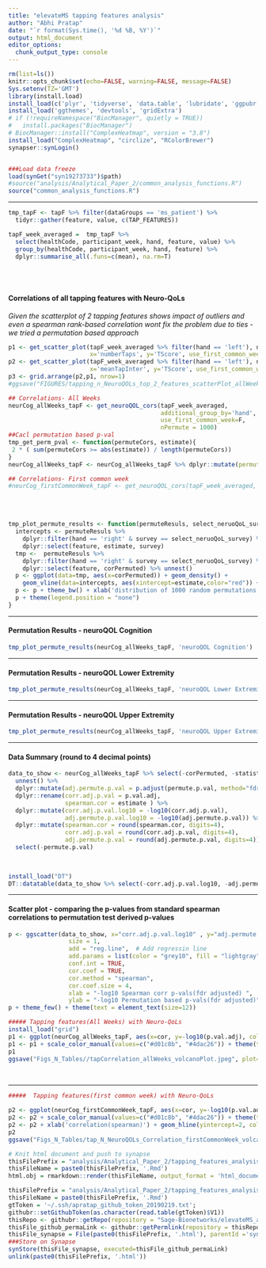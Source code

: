 ```yaml
---
title: "elevateMS tapping features analysis"
author: "Abhi Pratap"
date: "`r format(Sys.time(), '%d %B, %Y')`"
output: html_document
editor_options: 
  chunk_output_type: console
---
```




```r
rm(list=ls())
knitr::opts_chunk$set(echo=FALSE, warning=FALSE, message=FALSE)
Sys.setenv(TZ='GMT')
library(install.load)
install_load(c('plyr', 'tidyverse', 'data.table', 'lubridate', 'ggpubr', 'synapser'))
install_load('ggthemes', 'devtools', 'gridExtra')
# if (!requireNamespace("BiocManager", quietly = TRUE))
#   install.packages("BiocManager")
# BiocManager::install("ComplexHeatmap", version = "3.8")
install_load("ComplexHeatmap", "circlize", "RColorBrewer")
synapser::synLogin()


###Load data freeze
load(synGet("syn19273733")$path)
#source("analysis/Analytical_Paper_2/common_analysis_functions.R")
source("common_analysis_functions.R")

```

-----

```r

tmp_tapF <- tapF %>% filter(dataGroups == 'ms_patient') %>% 
  tidyr::gather(feature, value, c(TAP_FEATURES))

tapF_week_averaged =  tmp_tapF %>% 
  select(healthCode, participant_week, hand, feature, value) %>%
  group_by(healthCode, participant_week, hand, feature) %>% 
  dplyr::summarise_all(.funs=c(mean), na.rm=T) 
```

<br>
<br>

#### Correlations of all tapping features with Neuro-QoLs

_Given the scatterplot of 2 tapping features shows impact of outliers and even a spearman rank-based correlation wont fix the problem due to ties - we tried a permutation based approach _

```r
p1 <- get_scatter_plot(tapF_week_averaged %>% filter(hand == 'left'), nQOL_uppExtremity_week_avg, 
                       x='numberTaps', y='TScore', use_first_common_week = F)
p2 <- get_scatter_plot(tapF_week_averaged %>% filter(hand == 'left'), nQOL_uppExtremity_week_avg, 
                       x='meanTapInter', y='TScore', use_first_common_week = F)
p3 <- grid.arrange(p2,p1, nrow=1)
#ggsave("FIGURES/tapping_n_NeuroQOLs_top_2_features_scatterPlot_allWeeks.png", p3, height=3, width=9, units="in", dpi=150)
```



```r
## Correlations- All Weeks
neurCog_allWeeks_tapF <- get_neuroQOL_cors(tapF_week_averaged, 
                                           additional_group_by='hand', 
                                           use_first_common_week=F, 
                                           nPermute = 1000)
##Cacl permutation based p-val
tmp_get_perm_pval <- function(permuteCors, estimate){
 2 * ( sum(permuteCors >= abs(estimate)) / length(permuteCors))
}
neurCog_allWeeks_tapF <- neurCog_allWeeks_tapF %>% dplyr::mutate(permute.p.val = map2(corPermuted, estimate, tmp_get_perm_pval))

## Correlations- First common week
#neurCog_firstCommonWeek_tapF <- get_neuroQOL_cors(tapF_week_averaged,                                                   additional_group_by='hand',  use_first_common_week=T)
```

<br>
<br>


```r
tmp_plot_permute_results <- function(permuteResuls, select_neruoQoL_survey){
  intercepts <- permuteResuls %>% 
    dplyr::filter(hand == 'right' & survey == select_neruoQoL_survey) %>% 
    dplyr::select(feature, estimate, survey)
  tmp <-  permuteResuls %>% 
    dplyr::filter(hand == 'right' & survey == select_neruoQoL_survey) %>% 
    dplyr::select(feature, corPermuted) %>% unnest()
  p <- ggplot(data=tmp, aes(x=corPermuted)) + geom_density() + 
    geom_vline(data=intercepts, aes(xintercept=estimate,color="red")) +  facet_wrap(feature ~ .) 
  p <- p + theme_bw() + xlab('distribution of 1000 random permutations') + ggtitle(select_neruoQoL_survey)
  p + theme(legend.position = "none")
}
```


-----

#### Permutation Results - neuroQOL Cognition

```r
tmp_plot_permute_results(neurCog_allWeeks_tapF, 'neuroQOL Cognition')
```


-----

#### Permutation Results - neuroQOL Lower Extremity

```r
tmp_plot_permute_results(neurCog_allWeeks_tapF, 'neuroQOL Lower Extremity')
```


-----

#### Permutation Results - neuroQOL Upper Extremity

```r
tmp_plot_permute_results(neurCog_allWeeks_tapF, 'neuroQOL Upper Extremity')
```

-------

#### Data Summary (round to 4 decimal points)

```r
data_to_show <- neurCog_allWeeks_tapF %>% select(-corPermuted, -statistic, -p.value, -method, -alternative) %>%
  unnest() %>% 
  dplyr::mutate(adj.permute.p.val = p.adjust(permute.p.val, method="fdr")) %>% 
  dplyr::rename(corr.adj.p.val = p.val.adj,
                spearman.cor = estimate ) %>%
  dplyr::mutate(corr.adj.p.val.log10 = -log10(corr.adj.p.val),
                adj.permute.p.val.log10 = -log10(adj.permute.p.val)) %>%
  dplyr::mutate(spearman.cor = round(spearman.cor, digits=4),
                corr.adj.p.val = round(corr.adj.p.val, digits=4),
                adj.permute.p.val = round(adj.permute.p.val, digits=4)) %>%
  select(-permute.p.val) 
  
  

install_load("DT")
DT::datatable(data_to_show %>% select(-corr.adj.p.val.log10, -adj.permute.p.val.log10), rownames=F)
```



-------

#### Scatter plot - comparing the p-values from standard spearman correlations to permutation test derived p-values

```r
p <- ggscatter(data_to_show, x="corr.adj.p.val.log10" , y="adj.permute.p.val.log10",
                 size = 1,
                 add = "reg.line",  # Add regressin line
                 add.params = list(color = "grey10", fill = "lightgray"),
                 conf.int = TRUE, 
                 cor.coef = TRUE,
                 cor.method = "spearman",
                 cor.coef.size = 4,
                 xlab = "-log10 Spearman corr p-vals(fdr adjusted) ",
                 ylab = "-log10 Permutation based p-vals(fdr adjusted)")
p + theme_few() + theme(text = element_text(size=12)) 
```



```r
##### Tapping features(All Weeks) with Neuro-QoLs
install_load("grid")
p1 <- ggplot(neurCog_allWeeks_tapF, aes(x=cor, y=-log10(p.val.adj), color=hand)) + theme_few() + geom_point(size=.7)  + facet_grid( . ~ survey )
p1 <- p1 + scale_color_manual(values=c("#d01c8b", "#4dac26")) + theme(text = element_text(size=15)) + xlab('correlation(spearman)') + geom_hline(yintercept=2, color='grey30', size=.8) + theme(panel.spacing = unit(2, "lines"))
p1
ggsave("Figs_N_Tables//tapCorrelation_allWeeks_volcanoPlot.jpeg", plot=p1, height=4, width=10, units="in", dpi=300)
```


<br>

-----

```r
#####  Tapping features(first common week) with Neuro-QoLs

p2 <- ggplot(neurCog_firstCommonWeek_tapF, aes(x=cor, y=-log10(p.val.adj), color=hand)) + theme_few() + geom_point(size=.7)  + facet_grid( . ~ survey )
p2 <- p2 + scale_color_manual(values=c("#d01c8b", "#4dac26")) + theme(text = element_text(size=15)) 
p2 <- p2 + xlab('correlation(spearman)') + geom_hline(yintercept=2, color='grey30', size=.8) + theme(panel.spacing = unit(2, "lines"))
p2
ggsave("Figs_N_Tables/tap_N_NeuroQOLs_Correlation_firstCommonWeek_volcanoPlot.jpeg", plot=p2, height=4, width=10, units="in", dpi=300)
```








```r
# Knit html document and push to synapse
thisFilePrefix = "analysis/Analytical_Paper_2/tapping_features_analysis"
thisFileName = paste0(thisFilePrefix, '.Rmd')
html.obj = rmarkdown::render(thisFileName, output_format = 'html_document')

thisFilePrefix = "analysis/Analytical_Paper_2/tapping_features_analysis"
thisFileName = paste0(thisFilePrefix, '.Rmd')
gtToken = '~/.ssh/apratap_github_token_20190219.txt';
githubr::setGithubToken(as.character(read.table(gtToken)$V1))
thisRepo <- githubr::getRepo(repository = "Sage-Bionetworks/elevateMS_analysis", ref="branch", refName='master')
thisFile_github_permaLink <- githubr::getPermlink(repository = thisRepo, repositoryPath=thisFileName)
thisFile_synapse = File(paste0(thisFilePrefix, '.html'), parentId ='syn11315047')
###Store on Synapse
synStore(thisFile_synapse, executed=thisFile_github_permaLink)
unlink(paste0(thisFilePrefix, '.html'))
```

